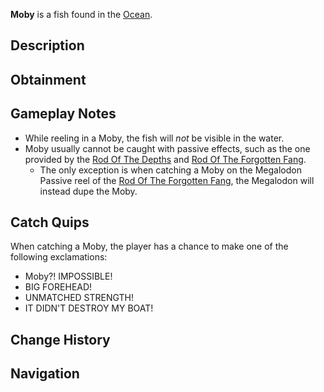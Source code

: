 {{FishInfobox
|image          = Moby.png
|rarity         = Secret
|sea            = First Sea
|location       = [[Ocean]]
|sublocation    = 
|sources        = Fishing Rod
|nopassive      = 1
|radar_location = 
|prog_speed     = -95
|xp             = 60000
|weather        = 
|time           = 
|season         = Summer
|bait           = Squid
|base_weight    = 200000
|base_value     = 75000
|weight_range   = 110000
|base_chance    = 0
|base_resil     = 1
}}
'''Moby''' is a {{Rarity|Secret}} fish found in the [[Ocean]].

== Description ==
{{Description|A monstrous whale with a fearsome reputation, known to attack those who dare cross its path|Bestiary Entry}}

== Obtainment ==
{{Fish Availability|
Whale Migration/Moby
|top_rods      = 
Challenger's Rod\1505.19\3343.03;
Seraphic Rod\1067.49\2323.23;
Summit Rod\1026.85\2326.19;
Abyssal Specter Rod\976.02\2191.81;
Ethereal Prism Rod\837.13\1784.9;
Krampus's Rod\-70.85\-101.72;
Heaven's Rod\365.79\770.2;
Leviathan's Fang Rod\-18.55\-29.05;
Rod Of The Forgotten Fang\454.04\990.54;
No-Life Rod\343.53\765.05;
Volcanic Rod\-67.25\-96.28;
Zeus Rod\-105.43\-150.96
|recommended   = Challenger's Rod
}}

== Gameplay Notes ==
* While reeling in a Moby, the fish will ''not'' be visible in the water.
* Moby usually cannot be caught with passive effects, such as the one provided by the [[Rod Of The Depths]] and [[Rod Of The Forgotten Fang]].
** The only exception is when catching a Moby on the Megalodon Passive reel of the [[Rod Of The Forgotten Fang]], the Megalodon will instead dupe the Moby.

== Catch Quips ==
When catching a Moby, the player has a chance to make one of the following exclamations:
* Moby?! IMPOSSIBLE!
* BIG FOREHEAD!
* UNMATCHED STRENGTH!
* IT DIDN'T DESTROY MY BOAT!

== Change History ==
{{Change History|{{subst:Current Version}}}}

== Navigation ==
{{Fish Navbox|Ocean}}